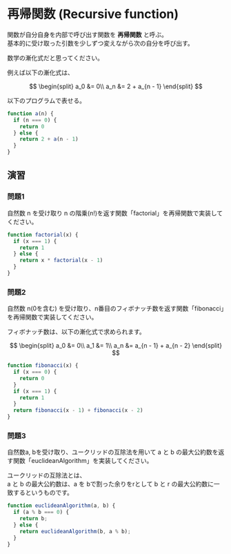 
# 再帰関数 (Recursive function)

関数が自分自身を内部で呼び出す関数を **再帰関数** と呼ぶ。  
基本的に受け取った引数を少しずつ変えながら次の自分を呼び出す。

数学の漸化式だと思ってください。

例えば以下の漸化式は、

$$
\begin{split}
a_0 &= 0\\
a_n &= 2 + a_{n - 1}
\end{split}
$$

以下のプログラムで表せる。

```javascript
function a(n) {
  if (n === 0) {
    return 0
  } else {
    return 2 + a(n - 1)
  }
}
```

## 演習

### 問題1

<Tabs>

<TabItem value="summary" label="問題">
自然数 n を受け取り n の階乗(n!)を返す関数「factorial」を再帰関数で実装してください。
</TabItem>

<TabItem value="answor" label="解答">

```javascript
function factorial(x) {
  if (x === 1) {
    return 1
  } else {
    return x * factorial(x - 1)
  }
}
```
</TabItem>

</Tabs>

### 問題2

<Tabs>
<TabItem value="summary" label="問題">
自然数 n(0を含む) を受け取り、n番目のフィボナッチ数を返す関数「fibonacci」を再帰関数で実装してください。

フィボナッチ数は、以下の漸化式で求められます。

$$
\begin{split}
a_0 &= 0\\
a_1 &= 1\\
a_n &= a_{n - 1} + a_{n - 2}
\end{split}
$$

</TabItem>

<TabItem value="answor" label="解答">

```javascript
function fibonacci(x) {
  if (x === 0) {
    return 0
  }
  if (x === 1) {
    return 1
  }
  return fibonacci(x - 1) + fibonacci(x - 2)
}
```
</TabItem>
</Tabs>

### 問題3

<Tabs>
<TabItem value="summary" label="問題">
自然数a, bを受け取り、ユークリッドの互除法を用いて a と b の最大公約数を返す関数「euclideanAlgorithm」を実装してください。  

ユークリッドの互除法とは、  
a と b の最大公約数は、a を bで割った余りをrとして b と r の最大公約数に一致するというものです。

</TabItem>

<TabItem value="answor" label="解答">

```javascript
function euclideanAlgorithm(a, b) {
  if (a % b === 0) {
    return b;
  } else {
    return euclideanAlgorithm(b, a % b);
  }
}
```

</TabItem>
</Tabs>
